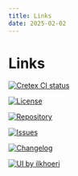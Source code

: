 ```yaml
---
title: Links
date: 2025-02-02
---
```


# **Links**

[![Cretex CI status](https://github.com/ilkhoeri/cretex/actions/workflows/test.yml/badge.svg?event=push&branch=main)](https://github.com/ilkhoeri/cretex/actions?query=branch%3Amain)

[![License](https://img.shields.io/github/license/ilkhoeri/cretex)](https://opensource.org/licenses/MIT)

[![Repository](https://img.shields.io/badge/created%20by-@ilkhoeri-4bbaab.svg?logo=github)](https://github.com/ilkhoeri/cretex)

[![Issues](https://img.shields.io/badge/Issues-red.svg?label=%F0%9F%90%9E)](https://github.com/ilkhoeri/cretex/issues/new)

[![Changelog](https://img.shields.io/badge/Changelog-green.svg?label=%F0%9F%93%91)](/changelog)

[![UI by ilkhoeri](https://img.shields.io/badge/@ilkhoeri-4bbaab.svg?label=%E2%9C%A8%20UI%20by)](https://oeri.vercel.app)
